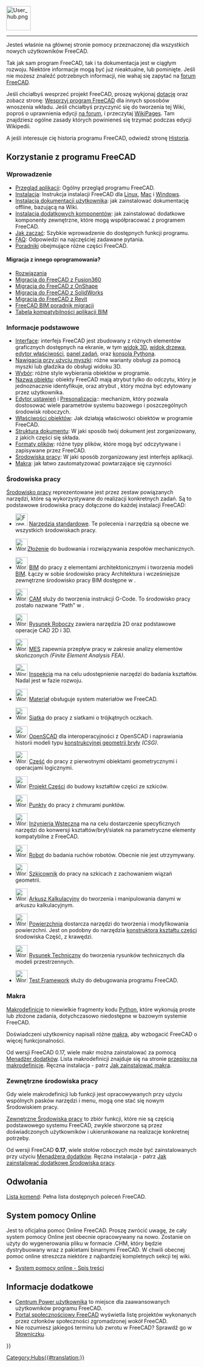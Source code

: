 <languages/>
{{TOCright}}
[[Image:User_hub.png|64px]]
----

Jesteś właśnie na głównej stronie pomocy przeznaczonej dla wszystkich nowych użytkowników FreeCAD. 

Tak jak sam program FreeCAD, tak i ta dokumentacja jest w ciągłym rozwoju. Niektóre informacje mogą być już nieaktualne, lub pominięte.
Jeśli nie możesz znaleźć potrzebnych informacji, nie wahaj się zapytać na [https://forum.freecad.org forum FreeCAD].

Jeśli chciałbyś wesprzeć projekt FreeCAD, proszę wykjonaj [[donate|dotację]] oraz zobacz stronę: [[Help_FreeCAD/pl|Wesprzyj program FreeCAD]] dla innych sposobów wnoszenia wkładu. Jeśli chciałbyś przyczynić się do tworzenia tej Wiki, poproś o uprawnienia edycji [https://forum.freecad.org/viewtopic.php?f=21&t=6830 na forum], i przeczytaj  [[WikiPages|WikiPages]]. Tam znajdziesz ogólne zasady których powinieneś się trzymać podczas edycji Wikipedii.

A jeśli interesuje cię historia programu FreeCAD, odwiedź stronę [[History|Historia]].

<span id="Using_FreeCAD"></span>
==Korzystanie z programu FreeCAD==

<span id="Introduction"></span>
===Wprowadzenie===

* [[About_FreeCAD/pl|Przegląd aplikacji]]: Ogólny przegląd programu FreeCAD.
* [[Installing/pl|Instalacja]]: Instrukcja instalacji FreeCAD dla  [[Install_on_Linux/pl|Linux]], [[Install_on_Mac/pl|Mac]] i [[Install_on_Windows/pl|Windows]].
* [[Installing_Helpfile/pl|Instalacja dokumentacji użytkownika]]: jak zainstalować dokumentację offline, bazującą na Wiki.
* [[Installing_additional_components/pl|Instalacja dodatkowych komponentów]]: jak zainstalować dodatkowe komponenty zewnętrzne, które mogą współpracować z programem FreeCAD.
* [[Getting_started/pl|Jak zacząć]]: Szybkie wprowadzenie do dostępnych funkcji programu.
*[[Frequently_asked_questions/pl|FAQ]]: Odpowiedzi na najczęściej zadawane pytania.
*[[Tutorials/pl|Poradniki]] obejmujące różne części FreeCAD.

<span id="Migrating_from_other_software?"></span>
====Migracja z innego oprogramowania?====

* [[Workarounds|Rozwiązania]]
* [[Migrating_to_FreeCAD_from_Fusion360/pl|Migracja do FreeCAD z Fusion360]]
* [[Migrating_to_FreeCAD_from_OnShape/pl|Migracja do FreeCAD z OnShape]]
* [[Migrating_to_FreeCAD_from_SolidWorks/pl|Migracja do FreeCAD z SolidWorks]]
* [[Migrating_to_FreeCAD_from_Revit/pl|Migracja do FreeCAD z Revit]]
* [https://yorik.uncreated.net/blog/2020-010-freecad-bim-guide FreeCAD BIM poradnik migracji]
* [[BIM_application_compatibility_table/pl|Tabela kompatybilności aplikacji BIM]]

<span id="Basic_application"></span>
===Informacje podstawowe===

* [[Interface/pl|Interface]]: interfejs FreeCAD jest zbudowany z różnych elementów graficznych dostępnych na ekranie, w tym [[3D_view/pl|widok 3D]], [[Tree_view/pl|widok drzewa]], [[Property_editor/pl|edytor właściwości]], [[Task_panel/pl|panel zadań]], oraz [[Python_console/pl|konsola Pythona]].
* [[Mouse_navigation/pl|Nawigacja przy użyciu myszki]]: różne warianty obsługi za pomocą myszki lub gładzika do obsługi widoku 3D.
* [[Selection_methods/pl|Wybór]]: różne style wybierania obiektów w programie.
* [[Object_name/pl|Nazwa obiektu]]: obiekty FreeCAD mają atrybut {{incode|Nazwa}} tylko do odczytu, który je jednoznacznie identyfikuje, oraz atrybut {{incode|Etykieta}}, który można być edytowany przez użytkownika.
* [[Preferences_Editor/pl|Edytor ustawień]] i [[Interface_Customization/pl|Presonalizacja]]:: mechanizm, który pozwala dostosować wiele parametrów systemu bazowego i poszczególnych środowisk roboczych.
* [[Property_editor/pl|Właściwości obiektów]]: Jak działają właściwości obiektów w programie FreeCAD.
* [[Document_structure/pl|Struktura dokumentu]]: W jaki sposób twój dokument jest zorganizowany, z jakich części się składa.
* [[Import_Export/pl|Formaty plików]]: różne typy plików, które mogą być odczytywane i zapisywane przez FreeCAD.
* [[Workbenches/pl|Środowiska pracy]]: W jaki sposób zorganizowany jest interfejs aplikacji.
* [[Macros/pl|Makra]]: jak łatwo zautomatyzować powtarzające się czynności

<span id="Workbenches"></span>
===Środowiska pracy===

[[Workbenches/pl|Środowisko pracy]] reprezentowane jest przez zestaw powiązanych narzędzi, które są wykorzystywane do realizacji konkretnych zadań. Są to podstawowe środowiska pracy dołączone do każdej instalacji FreeCAD:

<!--Proszę zachować spójność tej listy z Online_Help_Toc i Workbenches.-->
* [[Image:Freecad.svg|32px]] [[Std_Base/pl|Narzędzia standardowe]]. Te polecenia i narzędzia są obecne we wszystkich środowiskach pracy.

* [[Image:Workbench_Assembly.svg|32px]][[Assembly_Workbench/pl|Złożenie]] do budowania i rozwiązywania zespołów mechanicznych. {{Version/pl|1.0}}

* [[Image:Workbench_BIM.svg|32px]] [[BIM_Workbench/pl|BIM]] do pracy z elementami architektonicznymi i tworzenia modeli [https://en.wikipedia.org/wiki/Building_information_modeling BIM]. Łączy w sobie środowisko pracy Architektura i wcześniejsze zewnętrzne środowisko pracy BIM dostępne w {{VersionMinus/pl|0.21}}.

* [[Image:Workbench_CAM.svg|32px]] [[CAM_Workbench/pl|CAM]] służy do tworzenia instrukcji G-Code. To środowisko pracy zostało nazwane "Path" w {{VersionMinus/pl|0.21}}.

* [[Image:Workbench_Draft.svg|32px]] [[Draft_Workbench/pl|Rysunek Roboczy]] zawiera narzędzia 2D oraz podstawowe operacje CAD 2D i 3D.

* [[Image:Workbench_FEM.svg|32px]] [[FEM_Workbench/pl|MES]] zapewnia przepływ pracy w zakresie analizy elementów skończonych ''(Finite Element Analysis FEA)''.

* [[Image: Workbench_Inspection.svg|32px]] [[Inspection_Workbench/pl|Inspekcja]] ma na celu udostępnienie narzędzi do badania kształtów. Nadal jest w fazie rozwoju.

* [[Image:Workbench_Material.svg|32px]] [[Material_Workbench|Materiał]] obsługuje system materiałów we FreeCAD. {{Version/pl|1.0}}

* [[Image:Workbench_Mesh.svg|32px]] [[Mesh_Workbench/pl|Siatka]] do pracy z siatkami o trójkątnych oczkach.

* [[Image:Workbench_OpenSCAD.svg|32px]] [[OpenSCAD_Workbench/pl|OpenSCAD]] dla interoperacyjności z OpenSCAD i naprawiania historii modeli typu [[Constructive_solid_geometry/pl|konstrukcyjnej geometrii bryły]] ''(CSG)''.

* [[Image:Workbench_Part.svg|32px]] [[Part_Workbench/pl|Część]] do pracy z pierwotnymi obiektami geometrycznymi i operacjami logicznymi.

* [[Image:Workbench_PartDesign.svg|32px]] [[PartDesign_Workbench/pl|Projekt Części]] do budowy kształtów części ze szkiców.

* [[Image:Workbench_Points.svg|32px]] [[Points_Workbench/pl|Punkty]] do pracy z chmurami punktów.

* [[Image:Workbench_Reverse_Engineering.svg|32px]] [[Reverse_Engineering_Workbench/pl|Inżynieria Wsteczna]] ma na celu dostarczenie specyficznych narzędzi do konwersji kształtów/brył/siatek na parametryczne elementy kompatybilne z FreeCAD.

* [[Image:Workbench_Robot.svg|32px]] [[Robot_Workbench/pl|Robot]] do badania ruchów robotów. Obecnie nie jest utrzymywany.

* [[Image:Workbench_Sketcher.svg|32px]] [[Sketcher_Workbench/pl|Szkicownik]] do pracy na szkicach z zachowaniem wiązań geometrii.

* [[Image:Workbench_Spreadsheet.svg|32px]] [[Spreadsheet_Workbench/pl|Arkusz Kalkulacyjny]] do tworzenia i manipulowania danymi w arkuszu kalkulacyjnym.

* [[Image:Workbench_Surface.svg|32px]] [[Surface_Workbench/pl|Powierzchnia]] dostarcza narzędzi do tworzenia i modyfikowania powierzchni. Jest on podobny do narzędzia [[Part_Builder/pl|konstruktora kształtu części]] środowiska Część, z krawędzi.

* [[Image:Workbench_TechDraw.svg|32px]] [[TechDraw_Workbench/pl|Rysunek Techniczny]] do tworzenia rysunków technicznych dla modeli przestrzennych.

* [[Image:Workbench_Test.svg|32px]] [[Testing/pl|Test Framework]] służy do debugowania programu FreeCAD.

<span id="Macros"></span>
===Makra===

[[Macros|Makrodefinicje]] to niewielkie fragmenty kodu [[Python|Python]], które wykonują proste lub złożone zadania, dotychczasowo niedostępne w bazowym systemie FreeCAD.

Doświadczeni użytkownicy napisali różne [[macros|makra]], aby wzbogacić FreeCAD o więcej funkcjonalności.

Od wersji FreeCAD 0.17, wiele makr można zainstalować za pomocą [[Std_AddonMgr/pl|Menadżer dodatków]]. Lista makrodefinicji znajduje się na stronie [[Macros_recipes/pl|przepisy na makrodefinicje]]. Ręczna instalacja - patrz [[How_to_install_macros/pl|Jak zainstalować makra]].

<span id="External_workbenches"></span>
===Zewnętrzne środowiska pracy===

Gdy wiele makrodefinicji lub funkcji jest opracowywanych przy użyciu wspólnych pasków narzędzi i menu, mogą one stać się nowym Środowiskiem pracy.

[[External_workbenches|Zewnętrzne Środowiska pracy]] to zbiór funkcji, które nie są częścią podstawowego systemu FreeCAD, zwykle stworzone są przez doświadczonych użytkowników i ukierunkowane na realizacje konkretnej potrzeby.

Od wersji FreeCAD '''0.17''', wiele stołów roboczych może być zainstalowanych przy użyciu [[Std_AddonMgr/pl|Menadżera dodatków]]. Ręczna instalacja - patrz  [[How_to_install_additional_workbenches/pl|Jak zainstalować dodatkowe Środowiska pracy]].

<span id="Reference"></span>
==Odwołania==

[[List_of_Commands/pl|Lista komend]]: Pełna lista dostępnych poleceń FreeCAD.

<span id="Online_Help"></span>

==System pomocy Online==

<!-- Aby pobrać pomoc online do FreeCAD musisz ustawić odpowiedni adres Url w konfiguracji FreeCAD [[Preferences Editor/pl|Preferences Editor]]. Obecnie poprawny adres url musi wskazywać na tę stronę. Oznacza to, że musisz go ustawić na:
 [http://juergen-riegel.net/FreeCAD/Docu/index.php/User_hub http://juergen-riegel.net/FreeCAD/Docu/index.php/User_hub]
-->

Jest to oficjalna pomoc Online FreeCAD. Proszę zwrócić uwagę, że cały system pomocy Online jest obecnie opracowywany na nowo. Zostanie on użyty do wygenerowania pliku w formacie .CHM, który będzie dystrybuowany wraz z pakietami binarnymi FreeCAD. W chwili obecnej pomoc online streszcza niektóre z najbardziej kompletnych sekcji tej wiki.
* [[Online Help Toc/pl| System pomocy online - Spis treści]]

<span id="More"></span>
==Informacje dodatkowe==

* [[Power_users_hub/pl|Centrum Power użytkownika]] to miejsce dla zaawansowanych użytkowników programu FreeCAD.
* [[FreeCAD_Community_Portal/pl|Portal społecznościowy FreeCAD]] wyświetla listę projektów wykonanych przez członków społeczności zgromadzonej wokół FreeCAD.
* Nie rozumiesz jakiegoś terminu lub zwrotu w FreeCAD?  Sprawdź go w [[Glossary/pl|Słowniczku]].


{{Userdocnavi{{#translation:}}}}
[[Category:Hubs{{#translation:}}]]
